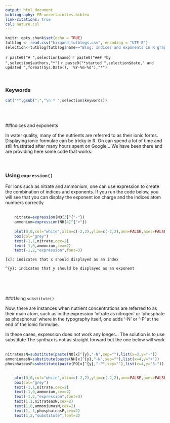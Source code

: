 ```yaml
---
output: html_document
bibliography: FB-uncertainties.bibtex
link-citations: true
csl: nature.csl
---
```


```r
knitr::opts_chunk$set(echo = TRUE)
tutblog <- read.csv("birgand_tutblogs.csv", encoding = "UTF-8")
selection<-tutblog[tutblog$name=="Blog: Indices and exponents in R graphs",]
```
`r paste0("# ",selection$name)`
`r paste0("### *by ",selection$authors,"*")`
`r paste0("*started ",selection$date," and updated ",format(Sys.Date(), '%Y-%m-%d'),"*")`

<br/>

### Keywords
```r
cat("*",gsub(";","\n * ",selection$keywords))
```
<br/><br/>

##Indices and exponents

In water quality, many of the nutrients are referred to as their ionic forms. Displaying ionic formulae can be tricky in R. On can spend a lot of time and still frustrated after many hours spent on Google...
We have been there and are providing here some code that works.
<br/><br/><br/>

### Using `expression()`

For ions such as nitrate and ammonium, one can use expression to create the combination of indices and exponents. If you run the code below, you will see that you can display the exponent ion charge and the indices atom numbers correctly
<br/><br/>
```r
    nitrate=expression(NO[3]^{"-"})
    ammonium=expression(NH[4]^{"+"})
    
    plot(0,0,col="white",xlim=c(-2,2),ylim=c(-2,2),ann=FALSE,axes=FALSE)
    box(col="grey")
    text(-1,1,nitrate,cex=2)
    text(-1,0,ammonium,cex=2)
    text(-1,2,"expression",font=3)
```        

```
[x]: indicates that x should displayed as an index

^{y}: indicates that y should be displayed as an exponent
```
<br/><br/><br/>

###Using `substitute()`

Now, there are instances when nutrient concentrations are referred to as their main atom, such as in the expression 'nitrate as nitrogen' or 'phosphate as phosphorus' where in the typography itself, one adds '-N' or '-P' at the end of the ionic formulae.

In these cases, expression does not work any longer... The solution is to use substitute
The synthax is not as straight forward but the one below will work
<br/><br/>

```r
nitrateasN=substitute(paste(NO[x]^{y},"-N",sep=""),list(x=3,y="-"))
ammoniumasN=substitute(paste(NH[x]^{y},"-N",sep=""),list(x=4,y="+"))
phosphateasP=substitute(paste(PO[x]^{y},"-P",sep=""),list(x=4,y="3-"))
    

    plot(0,0,col="white",xlim=c(-2,2),ylim=c(-2,2),ann=FALSE,axes=FALSE)
    box(col="grey")
    text(-1,1,nitrate,cex=2)
    text(-1,0,ammonium,cex=2)
    text(-1,2,"expression",font=3)
    text(1,1,nitrateasN,cex=2)
    text(1,0,ammoniumasN,cex=2)
    text(1,-1,phosphateasP,cex=2)
    text(1,2,"substitute",font=3)    
```        
